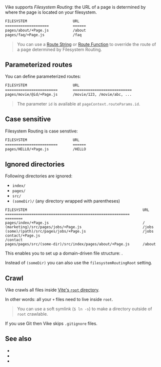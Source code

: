 
Vike supports *Filesystem Routing*: the URL of a page is determined by where the page is located on your filesystem.

```bash
FILESYSTEM                     URL
====================           ======
pages/about/+Page.js           /about
pages/faq/+Page.js             /faq
```

> You can use a [Route String](/route-string) or [Route Function](route-function) to override the route of a page determined by Filesystem Routing.


## Parameterized routes

You can define parameterized routes:

```bash
FILESYSTEM                     URL
========================       ===========================
pages/movie/@id/+Page.js       /movie/123, /movie/abc, ...
```

> The parameter `id` is available at <Link href="/pageContext">`pageContext.routeParams.id`</Link>.


## Case sensitive

Filesystem Routing is case senstive:

```bash
FILESYSTEM                     URL
========================       ======
pages/HELLO/+Page.js           /HELLO
```

## Ignored directories

Following directories are ignored:
 - `index/`
 - `pages/`
 - `src/`
 - `(someDir)/` (any directory wrapped with parentheses)

```
FILESYSTEM                                                     URL
=========================================================      ========
pages/index/+Page.js                                           /
(marketing)/src/pages/jobs/+Page.js                            /jobs
(some)/(path)/src/pages/jobs/+Page.js                          /jobs
contact/+Page.js                                               /contact
pages/pages/src/(some-dir)/src/index/pages/about/+Page.js      /about
```

This enables you to set up a domain-driven file structure: <Link href='/file-structure#domain-driven' />.

Instead of `(someDir)` you can also use the <Link href="/filesystemRoutingRoot">`filesystemRoutingRoot` setting</Link>.


## Crawl

Vike crawls all files inside [Vite's `root` directory](https://vitejs.dev/config/shared-options.html#root).

In other words: all your <Link href="/config#files">`+` files</Link> need to live inside `root`.

> You can use a soft symlink (`$ ln -s`) to make a directory outside of `root` crawlable.

If you use Git then Vike skips `.gitignore` files.


## See also

 - <Link href="/routing" />
 - <Link href="/file-structure" />
 - <Link href="/filesystemRoutingRoot" />
